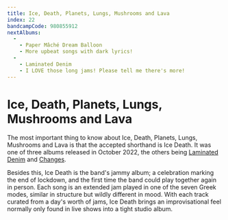 ```yaml
---
title: Ice, Death, Planets, Lungs, Mushrooms and Lava
index: 22
bandcampCode: 980855912
nextAlbums:
  -
    - Paper Mâché Dream Balloon
    - More upbeat songs with dark lyrics!
  -
    - Laminated Denim
    - I LOVE those long jams! Please tell me there's more!
---
```


# Ice, Death, Planets, Lungs, Mushrooms and Lava

The most important thing to know about Ice, Death, Planets, Lungs, Mushrooms and Lava is that the accepted shorthand is Ice Death. It was one of three albums released in October 2022, the others being [Laminated Denim](/albums/laminated-denim) and [Changes](/albums/changes).

Besides this, Ice Death is the band's jammy album; a celebration marking the end of lockdown, and the first time the band could play together again in person. Each song is an extended jam played in one of the seven Greek modes, similar in structure but wildly different in mood. With each track curated from a day's worth of jams, Ice Death brings an improvisational feel normally only found in live shows into a tight studio album.
